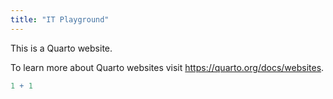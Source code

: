 ```yaml
---
title: "IT Playground"
---
```


This is a Quarto website.

To learn more about Quarto websites visit <https://quarto.org/docs/websites>.

```r
1 + 1
```
